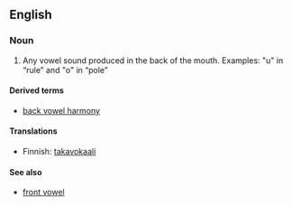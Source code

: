 {{wikipedia}}
==English==

===Noun===
{{en-noun|sg=[[back]] [[vowel]]}}

# {{phonetics}} Any vowel sound produced in the back of the mouth. Examples: "u" in “rule” and "o" in “pole”

====Derived terms====
*[[back vowel harmony]]

====Translations====
{{top}}
*Finnish: [[takavokaali]]
{{bottom}}

====See also====
*[[front vowel]]